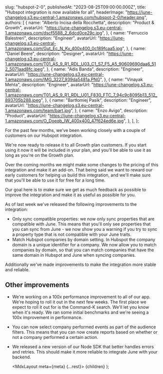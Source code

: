 
  slug: "hubspot-2-0",
  publishedAt: "2023-08-25T09:00:00.000Z",
  title: "Hubspot integration is now available for all",
  headerImage: "https://june-changelog.s3.eu-central-1.amazonaws.com/hubspot-2-0/header.png",
  authors: [
    {
      name: "Alberto Incisa della Rocchetta",
      description: "Product & Growth",
      avatarUrl: "https://june-changelog.s3.eu-central-1.amazonaws.com/dscf5588_2_6dcd0ce29c.jpg",
    },
    {
      name: "Ferruccio Balestreri",
      description: "Engineer",
      avatarUrl:
        "https://june-changelog.s3.eu-central-1.amazonaws.com/Gut_Ec_N_Ky_400x400_0c189fcaa5.jpg",
    },
    {
      name: "Daniel Beere",
      description: "Designer",
      avatarUrl:
        "https://june-changelog.s3.eu-central-1.amazonaws.com/T01_AS_9_R1_RDL_U03_C1_S7_F5_A5_90609690daa6_512_5071aad8fc.jpeg",
    },
    {
      name: "Adis Banda",
      description: "Engineer",
      avatarUrl: "https://june-changelog.s3.eu-central-1.amazonaws.com/IMG_3227_939da5481a.PNG",
    },
    {
      name: "Vinayak Mehta",
      description: "Engineer",
      avatarUrl:
        "https://june-changelog.s3.eu-central-1.amazonaws.com/T01_AS_9_R1_RDL_U01_F830_FTC_7_94c9c8095b13_512_893705b288.jpeg",
    },
    {
      name: "Bartłomiej Pasik",
      description: "Engineer",
      avatarUrl: "https://june-changelog.s3.eu-central-1.amazonaws.com/team/bart.jpg",
    },
    {
      name: "Enzo Avigo",
      description: "Product",
      avatarUrl:
        "https://june-changelog.s3.eu-central-1.amazonaws.com/O_Doeqb_IW_400x400_47f624ed6e.jpg",
    },
  ],
};

For the past few months, we've been working closely with a couple of customers on our Hubspot integration.

We're now ready to release it to all Growth plan customers. If you start using it now it will be included in your plan, and you'll be able to use it as long as you're on the Growth plan.

Over the coming months we might make some changes to the pricing of this integration and make it an add-on. That being said we want to reward our early customers for helping us build this integration, and we'll make sure that you'll be able to use it for free for a long time.

Our goal here is to make sure we get as much feedback as possible to improve the integration and make it as useful as possible for you.

As of last week we've released the following improvements to the integration:

- Only sync compatible properties: we now only sync properties that are compatible with June. This means that you'll only see properties that you can sync from June - we now show you a warning if you try to sync a property type that is not compatible with your June traits.
- Match Hubspot companies by domain setting. In Hubspot the company domain is a unique identifier for a company. We now allow you to match companies by domain, so that you can match companies that have the same domain in Hubspot and June when syncing companies.

Additionally we've made improvements to make the integration more stable and reliable.

## Other improvements

- We're working on a 100x performance improvement to all of our app. We're hoping to roll it out in the next few weeks. The first place we expect to roll it out for is the Command-K search. We'll let you know when it's ready. We ran some initial benchmarks and we're seeing a 100x improvement in performance.
- You can now select company performed events as part of the audience filters. This means that you can now create reports based on whether or not a company performed a certain action.
- We released a new version of our Node SDK that better handles errors and retries. This should make it more reliable to integrate June with your backend.

  <MdxLayout meta={meta} {...rest}>
    {children}
  </MdxLayout>
);
